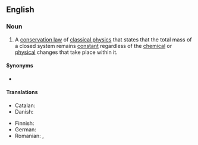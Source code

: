 ==English==
{{wikipedia}}

===Noun===
{{en-noun|-}}

# {{lb|en|physics|chemistry}} A [[conservation law]] of [[classical physics]] that states that the total mass of a closed system remains [[constant]] regardless of the [[chemical]] or [[physical]] changes that take place within it.

====Synonyms====
* {{l|en|law of conservation of mass}}

====Translations====
{{trans-top|conservation law}}
* Catalan: {{t|ca|conservació de la massa|f}}
* Danish: {{t|da|massebevarelse|c}}
{{trans-mid}}
* Finnish: {{t|fi|aineen häviämättömyys}}
* German: {{t|de|Massenerhaltung|f}}
* Romanian: {{t|ro|conservarea masei|f}} {{qualifier|definite}}, {{t|ro|conservare a masei|f}}
{{trans-bottom}}